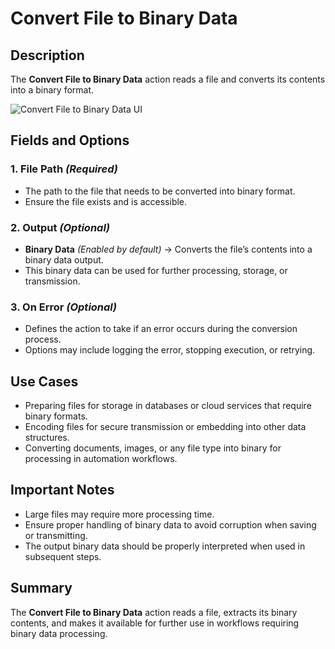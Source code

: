 # Convert File to Binary Data

## Description

The **Convert File to Binary Data** action reads a file and converts its contents into a binary format.

![Convert File to Binary Data UI](../../assets/file/convert-file-to-binary-data.png)

## Fields and Options  

### **1. File Path** *(Required)* 

- The path to the file that needs to be converted into binary format.
- Ensure the file exists and is accessible.

### **2. Output** *(Optional)*

- **Binary Data** *(Enabled by default)* → Converts the file’s contents into a binary data output.
- This binary data can be used for further processing, storage, or transmission.

### **3. On Error** *(Optional)*

- Defines the action to take if an error occurs during the conversion process.
- Options may include logging the error, stopping execution, or retrying.

## Use Cases

- Preparing files for storage in databases or cloud services that require binary formats.
- Encoding files for secure transmission or embedding into other data structures.
- Converting documents, images, or any file type into binary for processing in automation workflows.

## Important Notes

- Large files may require more processing time.
- Ensure proper handling of binary data to avoid corruption when saving or transmitting.
- The output binary data should be properly interpreted when used in subsequent steps.

## Summary

The **Convert File to Binary Data** action reads a file, extracts its binary contents, and makes it available for further use in workflows requiring binary data processing.